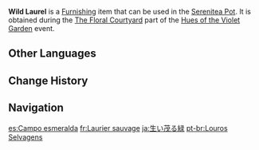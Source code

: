{{Furnishing Infobox
|id             = 373833
|image          = Item Wild Laurel.png
|category       = Floral Scene
|component      = Base
|quality        = 3
|description    = A base based on the wilderness in [[Mondstadt]]. The lush grass is like a pale carpet that seems to spread endlessly with the wind. The small flowers have a signature color of [[Windwheel Aster]]s.
|event          = Hues of the Violet Garden
|source1        = [[Hues of the Violet Garden/The Floral Courtyard|The Floral Courtyard]] event
}}
'''Wild Laurel''' is a [[Furnishing]] item that can be used in the [[Serenitea Pot]]. It is obtained during the [[Hues of the Violet Garden/The Floral Courtyard|The Floral Courtyard]] part of the [[Hues of the Violet Garden]] event.

==Other Languages==
{{Other Languages
|en      = Wild Laurel
|zhs     = 苍色郁野
|zhs_rm  = Cāngsè Yùyě
|zht     = 蒼色郁野
|zht_rm  = Cāngsè Yùyě
|zh_tl   = 
|ja      = 蒼い野原
|ja_rm   = Aoi Nobara{{Assumed}}
|ja_tl   = 
|ko      = 창색의 들판
|ko_rm   = Changsaek-ui Deulpan
|ko_tl   = Blue Field
|es      = Campo esmeralda
|es_tl   = Emerald Field
|fr      = Laurier sauvage
|fr_tl   = Wild Laurel
|ru      = Дикий лавр
|ru_tl   = Wild Laurel
|th      = ทุ่งหญ้าอันเขียวชอุ่มสีจาง
|th_rm   = 
|th_tl   = 
|vi      = Hoang Dã Xanh Biếc
|vi_tl   = 
|de      = Smaragdwiese
|de_tl   = Emerald Meadow
|id      = Alam Liar
|id_tl   = Wilderness
|pt      = Louros Selvagens
|pt_tl   = 
|tr      = Yabani Defne
|tr_tl   = 
|it      = Manto selvatico
|it_tl   = 
}}

==Change History==
{{Change History|2.6}}

==Navigation==
{{Furnishing Navbox/Subsystems|curio}}

[[es:Campo esmeralda]]
[[fr:Laurier sauvage]]
[[ja:生い茂る緑]]
[[pt-br:Louros Selvagens]]